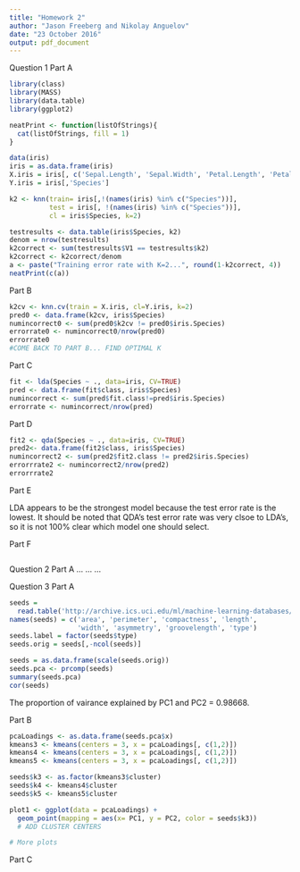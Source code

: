 ```yaml
---
title: "Homework 2"
author: "Jason Freeberg and Nikolay Anguelov"
date: "23 October 2016"
output: pdf_document
---
```


Question 1
Part A
```r
library(class)
library(MASS)
library(data.table)
library(ggplot2)

neatPrint <- function(listOfStrings){
  cat(listOfStrings, fill = 1)
}

data(iris)
iris = as.data.frame(iris)
X.iris = iris[, c('Sepal.Length', 'Sepal.Width', 'Petal.Length', 'Petal.Width')]
Y.iris = iris[,'Species']

k2 <- knn(train= iris[,!(names(iris) %in% c("Species"))],
          test = iris[, !(names(iris) %in% c("Species"))],
          cl = iris$Species, k=2)

testresults <- data.table(iris$Species, k2)
denom = nrow(testresults)
k2correct <- sum(testresults$V1 == testresults$k2)
k2correct <- k2correct/denom
a <- paste("Training error rate with K=2...", round(1-k2correct, 4))
neatPrint(c(a))
```

Part B
```r
k2cv <- knn.cv(train = X.iris, cl=Y.iris, k=2)
pred0 <- data.frame(k2cv, iris$Species)
numincorrect0 <- sum(pred0$k2cv != pred0$iris.Species)
errorrate0 <- numincorrect0/nrow(pred0)
errorrate0
#COME BACK TO PART B... FIND OPTIMAL K
```

Part C
```r
fit <- lda(Species ~ ., data=iris, CV=TRUE)
pred <- data.frame(fit$class, iris$Species)
numincorrect <- sum(pred$fit.class!=pred$iris.Species)
errorrate <- numincorrect/nrow(pred)
```

Part D
```r
fit2 <- qda(Species ~ ., data=iris, CV=TRUE)
pred2<- data.frame(fit2$class, iris$Species)
numincorrect2 <- sum(pred2$fit2.class != pred2$iris.Species)
errorrrate2 <- numincorrect2/nrow(pred2)
errorrrate2
```

Part E

LDA appears to be the strongest model because the test error rate is the lowest. It should be noted that QDA's test error rate was very clsoe to LDA's, so it is not 100% clear which model one should select.

Part F
```r


```

Question 2
Part A
...
...
...


Question 3
Part A
```r
seeds =
  read.table('http://archive.ics.uci.edu/ml/machine-learning-databases/00236/seeds_dataset.txt')
names(seeds) = c('area', 'perimeter', 'compactness', 'length',
                 'width', 'asymmetry', 'groovelength', 'type')
seeds.label = factor(seeds$type)
seeds.orig = seeds[,-ncol(seeds)]

seeds = as.data.frame(scale(seeds.orig))
seeds.pca <- prcomp(seeds)
summary(seeds.pca)
cor(seeds)
```

The proportion of vairance explained by PC1 and PC2 = 0.98668.

Part B
```r
pcaLoadings <- as.data.frame(seeds.pca$x)
kmeans3 <- kmeans(centers = 3, x = pcaLoadings[, c(1,2)])
kmeans4 <- kmeans(centers = 3, x = pcaLoadings[, c(1,2)])
kmeans5 <- kmeans(centers = 3, x = pcaLoadings[, c(1,2)])

seeds$k3 <- as.factor(kmeans3$cluster)
seeds$k4 <- kmeans4$cluster
seeds$k5 <- kmeans5$cluster

plot1 <- ggplot(data = pcaLoadings) +
  geom_point(mapping = aes(x= PC1, y = PC2, color = seeds$k3)) 
  # ADD CLUSTER CENTERS

# More plots
```

Part C
```r


```

